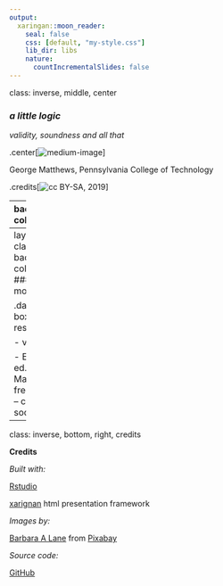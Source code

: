 ```yaml
---
output:
  xaringan::moon_reader:
    seal: false
    css: [default, "my-style.css"]
    lib_dir: libs
    nature:
      countIncrementalSlides: false
---
```

class: inverse, middle, center

### *a little logic*

*validity, soundness and all that*

.center[![medium-image](images/lane-fractal-01.jpg)]

George Matthews, Pennsylvania College of Technology

.credits[![cc](images/cc-w.png) BY-SA, 2019]

---
background-color: #ccc

### what do I know?

.dark-gray-box[

- You are standing near a switch next a railroad track when you notice a runaway trolley coming down the tracks in your direction.

- There are five children playing on the track below too far away to hear you.

- There is one worker on the other track where the traincar would go if you threw the switch.
]

<br><br>



---
layout: false
class: double
background-color: #ccc
### find out more


.dark-gray-box[
- resource

- video

- Ethics, ed. George Matthews. A free textbook -- coming soon!]


---
class: inverse, bottom, right, credits

**Credits**

*Built with:*

[Rstudio](https://rstudio.com/products/rstudio/) 
 
[xarignan](https://github.com/yihui/xaringan) html presentation framework 

*Images by:*

<a href="https://pixabay.com/users/BarbaraALane-756613/?utm_source=link-attribution&amp;utm_medium=referral&amp;utm_campaign=image&amp;utm_content=3232784">Barbara A Lane</a> from <a href="https://pixabay.com/?utm_source=link-attribution&amp;utm_medium=referral&amp;utm_campaign=image&amp;utm_content=3232784">Pixabay</a>

*Source code:*

[GitHub](https://github.com/gwmatthews/ethics-slideshows) 




